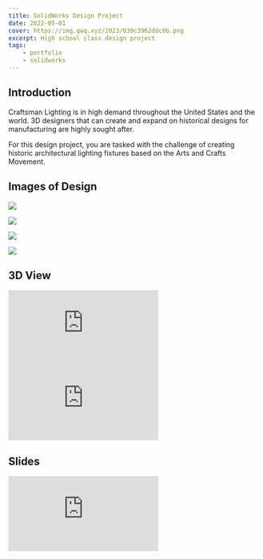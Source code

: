 ```yaml
---
title: SolidWorks Design Project
date: 2022-05-01
cover: https://img.qwq.xyz/2023/039c3962ddc8b.png
excerpt: High school class design project
tags:
    - portfolio
    - solidworks
---
```


## Introduction
Craftsman Lighting is in high demand throughout the United States and the world.  3D designers that can create and expand on historical designs for manufacturing are highly sought after.

For this design project, you are tasked with the challenge of creating historic architectural lighting fixtures based on the Arts and Crafts Movement.

## Images of Design
![](https://img.qwq.xyz/2022/6fc6a50c9994b.png)

![](https://img.qwq.xyz/2022/d8ffb76cb9618.png)

![](https://img.qwq.xyz/2022/16c6b8ed69e18.png)

![](https://img.qwq.xyz/2022/115f4730ed518.png)

## 3D View
<div style={{ maxWidth: "1602px", maxHeight: "901px" }}>
    <div style={{ left: "0px", width: "100%", height: "0px", position: "relative", paddingBottom: "56.2422%", overflow: "hidden" }}>
        <iframe src="https://static.qwq.xyz/SolidWorks-Design-Project/light.70.html"
                allowfullscreen
                style={{ position: "absolute", top: "0px", left: "0px", height: "100%", width: "100%", minWidth: "100%" }}
                frameBorder="0"
                scrolling="no">
        </iframe>
    </div>
</div>

<div style={{ maxWidth: "800px", maxHeight: "450px" }}>
    <div style={{ left: "0px", width: "100%", height: "0px", position: "relative", paddingBottom: "56.2422%", overflow: "hidden" }}>
        <iframe src="https://static.qwq.xyz/SolidWorks-Design-Project/light.38.html"
                allowfullscreen
                style={{ position: "absolute", top: "0px", left: "0px", height: "100%", width: "100%", minWidth: "100%" }}
                frameBorder="0"
                scrolling="no">
        </iframe>
    </div>
</div>


## Slides

<iframe src="https://docs.google.com/presentation/d/e/2PACX-1vR-Q-VPS3aoXBMpRCU0SCJnqPX6iM-mmxUqrrT1PzjarVJjHJcsIJjfL4nP78NyLqFIAFSJud784cxD/embed?start=false&loop=false&delayms=3000" frameBorder="0" allowfullscreen="true" mozallowfullscreen="true" webkitallowfullscreen="true" style={{height: "33em", width: "100%"}}></iframe>
